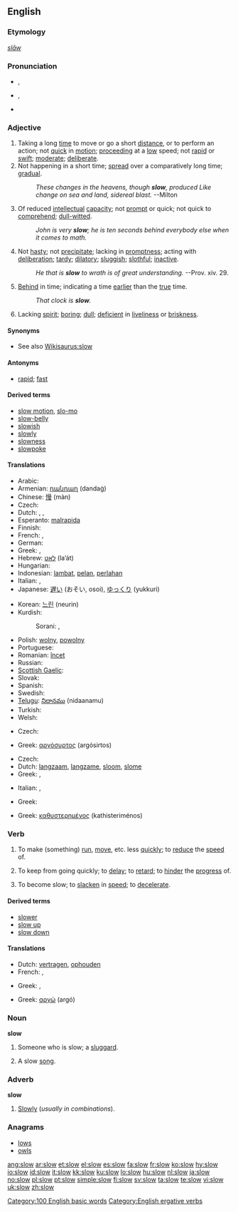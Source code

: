 {{wikipedia|dab=slow}}
==English==

===Etymology===
{{etyl|ang}} ''[[slaw|slāw]]''

===Pronunciation===
* {{a|UK}} {{IPA|/sləʊ/}}, {{SAMPA|/sl@U/}}
* {{a|US}} {{IPA|/sloʊ/}}, {{SAMPA|/sloU/}}
* {{audio|en-us-slow.ogg|Audio (US)}}
*: {{rhymes|əʊ}}

===Adjective===
{{en-adj|er}}

# Taking a long [[time]] to move or go a short [[distance]], or to perform an action; not [[quick]] in [[motion]]; [[proceed]]ing at a [[low]] speed; not [[rapid]] or [[swift]]; [[moderate]]; [[deliberate]].
# Not happening in a short time; [[spread]] over a comparatively long time; [[gradual]].
#: ''These changes in the heavens, though '''slow''', produced Like change on sea and land, sidereal blast.'' --Milton
# Of reduced [[intellectual]] [[capacity]]; not [[prompt]] or quick; not quick to [[comprehend]]; [[dull-witted]].
#: ''John is very '''slow'''; he is ten seconds behind everybody else when it comes to math.''
# Not [[hasty]]; not [[precipitate]]; lacking in [[promptness]]; acting with [[deliberation]]; [[tardy]]; [[dilatory]]; [[sluggish]]; [[slothful]]; [[inactive]].
#: ''He that is '''slow''' to wrath is of great understanding.'' --Prov. xiv. 29.
# [[behind|Behind]] in time; indicating a time [[early|earlier]] than the [[true]] time.
#: ''That clock is '''slow'''.''
# Lacking [[spirit]]; [[boring]]; [[dull]]; [[deficient]] in [[liveliness]] or [[briskness]].

====Synonyms====
* See also [[Wikisaurus:slow]]

====Antonyms====
* [[rapid]]; [[fast]]

====Derived terms====
* [[slow motion]], [[slo-mo]]
* [[slow-belly]]
* [[slowish]]
* [[slowly]]
* [[slowness]]
* [[slowpoke]]

====Translations====
{{trans-top|not quick in motion}}
* Arabic: {{Arab|[[بطيء]]}} {{IPAchar|(baʈí’)}}
* Armenian: [[դանդաղ]] (dandaġ)
* Chinese: [[慢]] (màn)
* Czech: {{t-|cs|pomalý|m}}
* Dutch: {{t+|nl|traag}}, {{t+|nl|langzaam}}, {{t-|nl|sloom}}
* Esperanto: [[malrapida]]
* Finnish: {{t+|fi|hidas}}
* French: {{t+|fr|lent|m}}, {{t+|fr|lente|f}}
* German: {{t+|de|langsam}}
* Greek: {{t+|el|αργός|m|tr=argós|sc=Grek}}, {{t+|el|βραδύς|m|tr=vradís|sc=Grek}}
* Hebrew: [[לאט]] (la’át)
* Hungarian: {{t+|hu|lassú}}
* Indonesian: [[lambat]], [[pelan]], [[perlahan]]
* Italian: {{t+|it|lento|m}}, {{t+|it|lenta|f}}
* Japanese: [[遅い]] (おそい, osoi), [[ゆっくり]] (yukkuri)
{{trans-mid}}
* Korean: [[느린]] (neurin)
* Kurdish:
*: Sorani: {{t|ku|له‌سه‌ر خۆ|tr=leser xo|sc=KUchar}}, {{t|ku|هێواش|tr=héwash|sc=KUchar}}
* Polish: [[wolny]], [[powolny]]
* Portuguese: {{t+|pt|lento}}
* Romanian: [[încet]]
* Russian: {{t+|ru|медленный|tr=médlennyj|sc=Cyrl}}
* [[Scottish Gaelic]]: {{t-|gd|mall|xs=Scottish Gaelic}}
* Slovak: {{t-|sk|pomalý}}
* Spanish: {{t+|es|lento}}
* Swedish: {{t+|sv|långsam}}
* [[Telugu]]: [[నిదానము]] (nidaanamu)
* Turkish: {{t+|tr|yavaş}}
* Welsh: {{t-|cy|araf|xs=Welsh}}
{{trans-bottom}}

{{trans-top|spread over a comparatively long time}}
* Czech: {{t-|cs|pomalý|m}}
{{trans-mid}}
* Greek: [[αργόσυρτος]] (argósirtos) {{m}}
{{trans-bottom}}

{{trans-top|of reduced intellectual capacity}}
* Czech: {{t-|cs|pomalý|m}}
* Dutch: [[langzaam]], [[langzame]], [[sloom]], [[slome]]
* Greek: {{t+|el|καθυστερημένος|m|tr=kathisteriménos|sc=Grek}}, {{t+|el|αργόστροφος|m|tr=argóstrofos|sc=Grek}}
{{trans-mid}}
* Italian: {{t-|it|tardo|m}}, {{t-|it|tarda|f}}
{{trans-bottom}}

{{trans-top|lacking in promptness; acting with deliberation}}
* Greek: {{t+|el|ανέτοιμος|m|tr=anétimos|sc=Grek}}
{{trans-mid}}
{{trans-bottom}}

{{trans-top|behind in time}}
* Greek: [[καθυστερημένος]] (kathisteriménos) {{m}}
{{trans-mid}}
{{trans-bottom}}

{{trans-top|lacking spirit; boring}}
{{trans-mid}}
{{trans-bottom}}

===Verb===
{{en-verb}}

# {{transitive}} To make (something) [[run]], [[move]], etc. less [[quickly]]; to [[reduce]] the [[speed]] of.
# {{transitive}} To keep from going quickly; to [[delay]]; to [[retard]]; to [[hinder]] the [[progress]] of.
# {{intransitive}} To become slow; to [[slacken]] in [[speed]]; to [[decelerate]].

====Derived terms====
* [[slower]]
* [[slow up]]
* [[slow down]]

====Translations====
{{trans-top|to reduce the speed of}}
* Dutch: [[vertragen]], [[ophouden]]
* French: {{t+|fr|ralentir}}, {{t+|fr|freiner}}
{{trans-mid}}
* Greek: {{t+|el|βραδύνω|tr=vradíno|sc=Grek}}, {{t+|el|σταματώ|tr=stamató|sc=Grek}}
{{trans-bottom}}

{{trans-top|to keep from going quickly, to delay}}
{{trans-mid}}
{{trans-bottom}}

{{trans-top|to become slow}}
* Greek: [[αργώ]] (argó)
{{trans-mid}}
{{trans-bottom}}

===Noun===
'''slow'''

# Someone who is slow; a [[sluggard]].
# {{music}} A slow [[song]].

===Adverb===
'''slow'''

# {{rare}} [[slowly|Slowly]] (''usually in combinations'').

===Anagrams===
* [[lows]]
* [[owls]]

[[Category:100 English basic words]]
[[Category:English ergative verbs]]

[[ang:slow]]
[[ar:slow]]
[[et:slow]]
[[el:slow]]
[[es:slow]]
[[fa:slow]]
[[fr:slow]]
[[ko:slow]]
[[hy:slow]]
[[io:slow]]
[[id:slow]]
[[it:slow]]
[[kk:slow]]
[[ku:slow]]
[[lo:slow]]
[[hu:slow]]
[[nl:slow]]
[[ja:slow]]
[[no:slow]]
[[pl:slow]]
[[pt:slow]]
[[simple:slow]]
[[fi:slow]]
[[sv:slow]]
[[ta:slow]]
[[te:slow]]
[[vi:slow]]
[[uk:slow]]
[[zh:slow]]
